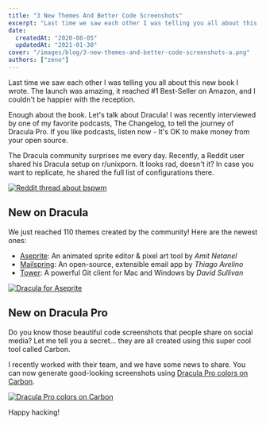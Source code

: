 ```yaml
---
title: "3 New Themes And Better Code Screenshots"
excerpt: "Last time we saw each other I was telling you all about this new book I wrote. The launch was amazing, it reached #1 Best-Seller on Amazon, and I couldn't be happier with the reception."
date:
  createdAt: "2020-08-05"
  updatedAt: "2021-01-30"
cover: "/images/blog/3-new-themes-and-better-code-screenshots-a.png"
authors: ["zeno"]
---
```


Last time we saw each other I was telling you all about this new book I wrote. The launch was amazing, it reached #1 Best-Seller on Amazon, and I couldn't be happier with the reception.

Enough about the book. Let's talk about Dracula! I was recently interviewed by one of my favorite podcasts, The Changelog, to tell the journey of Dracula Pro. If you like podcasts, listen now - It's OK to make money from your open source.

The Dracula community surprises me every day. Recently, a Reddit user shared his Dracula setup on r/unixporn. It looks rad, doesn't it? In case you want to replicate, he shared the full list of configurations there.

[![Reddit thread about bspwm](/images/blog/3-new-themes-and-better-code-screenshots-a.png)](https://www.reddit.com/r/unixporn/comments/hvrp6f/bspwm_dracula_theme/)

## New on Dracula

We just reached 110 themes created by the community! Here are the newest ones:

- [Aseprite](/aseprite): An animated sprite editor & pixel art tool by _Amit Netanel_
- [Mailspring](/mailspring): An open-source, extensible email app by _Thiago Avelino_
- [Tower](/tower): A powerful Git client for Mac and Windows by _David Sullivan_

[![Dracula for Aseprite](/images/blog/3-new-themes-and-better-code-screenshots-b.jpg)](/aseprite)

## New on Dracula Pro

Do you know those beautiful code screenshots that people share on social media? Let me tell you a secret... they are all created using this super cool tool called Carbon.

I recently worked with their team, and we have some news to share. You can now generate good-looking screenshots using [Dracula Pro colors on Carbon](https://carbon.now.sh/?t=dracula-pro).

[![Dracula Pro colors on Carbon](/images/blog/3-new-themes-and-better-code-screenshots-c.png)](https://carbon.now.sh/?t=dracula-pro)

Happy hacking!
